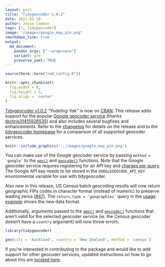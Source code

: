 ```yaml
---
layout: post
title: "Tidygeocoder 1.0.2"
date: 2021-01-18
author: Jesse Cambon
tags: [r, tidygeocoder]
image: "/images/google_map_pin.png"
rmarkdown_link: true
output: 
  md_document:
    pandoc_args: ["--wrap=none"]
    variant: gfm
    preserve_yaml: TRUE 
---
```



```r
source(here::here("rmd_config.R"))

knitr::opts_chunk$set(
  fig.width = 8,
  fig.height = 5,
  fig.align = 'center'
)
``` 

[Tidygeocoder v1.0.2](https://jessecambon.github.io/tidygeocoder/index.html) *"Yodeling Yak"* is now on [CRAN](https://cran.r-project.org/package=tidygeocoder). This release adds support for the popular [Google geocoder service](https://developers.google.com/maps/documentation/javascript/geocoding) (thanks [\@chris31415926535](https://github.com/chris31415926535)) and also includes several bugfixes and enhancements. Refer to the [changelog](https://jessecambon.github.io/tidygeocoder/news/index.html) for details on the release and to the [tidygeocoder homepage](https://jessecambon.github.io/tidygeocoder/#geocoder-services) for a comparison of all supported geocoder services.

```r
knitr::include_graphics('../images/google_map_pin.png')
```

You can make use of the Google geocoder service by passing `method = 'google'` to the [`geo()`](https://jessecambon.github.io/tidygeocoder/reference/geo.html) and [`geocode()`](https://jessecambon.github.io/tidygeocoder/reference/geocode.html) functions. Note that the Google geocoder service requires registering for an API key and [charges per query](https://developers.google.com/maps/documentation/geocoding/usage-and-billing). The Google API key needs to be stored in the `GOOGLEGEOCODE_API_KEY` environmental variable for use with tidygeocoder.

Also new in this release, US Census batch geocoding results will now return geographic FIPs codes in character format (instead of numeric) to preserve leading zeros ([#47](https://github.com/jessecambon/tidygeocoder/issues/47)). The `return_type = 'geographies'` query in the  [usage example](https://jessecambon.github.io/tidygeocoder/index.html#usage) shows the new data format. 

Additionally, arguments passed to the [`geo()`](https://jessecambon.github.io/tidygeocoder/reference/geo.html) and [`geocode()`](https://jessecambon.github.io/tidygeocoder/reference/geocode.html) functions that aren't valid for the selected geocoder service (ie. the Census geocoder doesn't have a `country` argument) will now throw errors:

```r
library(tidygeocoder)

geo(city = 'Auckland', country = 'New Zealand', method = 'census')
```

If you're interested in contributing to the package and would like to add support for other geocoder services, updated instructions on how to go about this are [located here](https://github.com/jessecambon/tidygeocoder/issues/62#issue-777707424).
